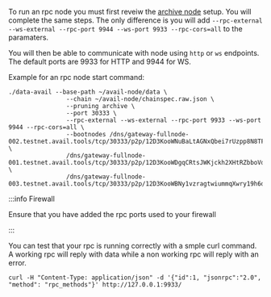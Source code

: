 To run an rpc node you must first reveiw the [archive node](0030-avail-archive-node.md) setup. You will complete the same steps. The only difference is you will add `--rpc-external --ws-external --rpc-port 9944 --ws-port 9933 --rpc-cors=all` to the paramaters. 

You will then be able to communicate with node using `http` or `ws` endpoints. The default ports are 9933 for HTTP and 9944 for WS.

Example for an rpc node start command:
```
./data-avail --base-path ~/avail-node/data \
                --chain ~/avail-node/chainspec.raw.json \
                --pruning archive \
                --port 30333 \
                --rpc-external --ws-external --rpc-port 9933 --ws-port 9944 --rpc-cors=all \
                --bootnodes /dns/gateway-fullnode-002.testnet.avail.tools/tcp/30333/p2p/12D3KooWNuBaLtAGNxQbei7rUzpp8N8TF8k5kPsgKShAJgK4crkB \
                /dns/gateway-fullnode-001.testnet.avail.tools/tcp/30333/p2p/12D3KooWDgqCRtsJWKjckh2XHtRZbboVdgDJswsxoNmX8PMf59bV \
                /dns/gateway-fullnode-003.testnet.avail.tools/tcp/30333/p2p/12D3KooWBNy1vzragtwiummqXwry19h6dke68hybY6jVeEH4mAtT
```

:::info Firewall

Ensure that you have added the rpc ports used to your firewall

:::

You can test that your rpc is running correctly with a smple curl command. A working rpc will reply with data while a non working rpc will reply with an error.
```
curl -H "Content-Type: application/json" -d '{"id":1, "jsonrpc":"2.0", "method": "rpc_methods"}' http://127.0.0.1:9933/
```

